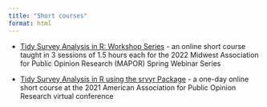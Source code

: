 ```yaml
---
title: "Short courses"
format: html
---
```


- [Tidy Survey Analysis in R: Workshop Series](https://tidy-survey-r.github.io/tidy-survey-short-course/) - an online short course taught in 3 sessions of 1.5 hours each for the 2022 Midwest Association for Public Opinion Research (MAPOR) Spring Webinar Series

- [Tidy Survey Analysis in R using the srvyr Package](https://github.com/szimmer/tidy-survey-aapor-2021) - a one-day online short course at the 2021 American Association for Public Opinion Research virtual conference
